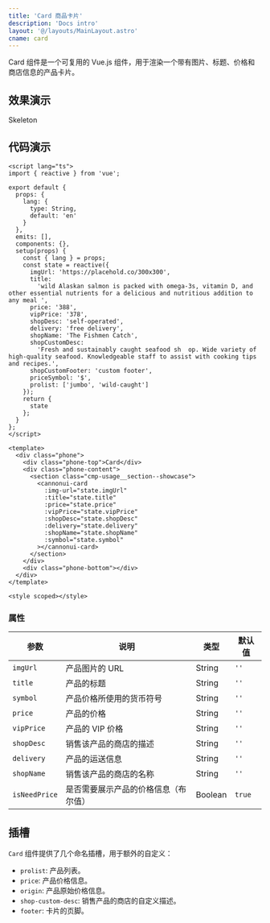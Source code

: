 ```yaml
---
title: 'Card 商品卡片'
description: 'Docs intro'
layout: '@/layouts/MainLayout.astro'
cname: card
---
```



Card 组件是一个可复用的 Vue.js 组件，用于渲染一个带有图片、标题、价格和商店信息的产品卡片。

## 效果演示

<div class="phone">
  <div class="phone-top">Skeleton</div>
  <div class="phone-content">
    <CardVue
      lang="zh-CN"
      client:visible
    />
  </div>
  <div class="phone-bottom"></div>
</div>

## 代码演示

```vue
<script lang="ts">
import { reactive } from 'vue';

export default {
  props: {
    lang: {
      type: String,
      default: 'en'
    }
  },
  emits: [],
  components: {},
  setup(props) {
    const { lang } = props;
    const state = reactive({
      imgUrl: 'https://placehold.co/300x300',
      title:
        'wild Alaskan salmon is packed with omega-3s, vitamin D, and other essential nutrients for a delicious and nutritious addition to any meal ',
      price: '388',
      vipPrice: '378',
      shopDesc: 'self-operated',
      delivery: 'free delivery',
      shopName: 'The Fishmen Catch',
      shopCustomDesc:
        'Fresh and sustainably caught seafood sh  op. Wide variety of high-quality seafood. Knowledgeable staff to assist with cooking tips and recipes.',
      shopCustomFooter: 'custom footer',
      priceSymbol: '$',
      prolist: ['jumbo', 'wild-caught']
    });
    return {
      state
    };
  }
};
</script>

<template>
  <div class="phone">
    <div class="phone-top">Card</div>
    <div class="phone-content">
      <section class="cmp-usage__section--showcase">
        <cannonui-card
          :img-url="state.imgUrl"
          :title="state.title"
          :price="state.price"
          :vipPrice="state.vipPrice"
          :shopDesc="state.shopDesc"
          :delivery="state.delivery"
          :shopName="state.shopName"
          :symbol="state.symbol"
        ></cannonui-card>
      </section>
    </div>
    <div class="phone-bottom"></div>
  </div>
</template>

<style scoped></style>
```

### 属性

| 参数          | 说明                                 | 类型    | 默认值 |
| ------------- | ------------------------------------ | ------- | ------ |
| `imgUrl`      | 产品图片的 URL                       | String  | `''`   |
| `title`       | 产品的标题                           | String  | `''`   |
| `symbol`      | 产品价格所使用的货币符号             | String  | `''`   |
| `price`       | 产品的价格                           | String  | `''`   |
| `vipPrice`    | 产品的 VIP 价格                      | String  | `''`   |
| `shopDesc`    | 销售该产品的商店的描述               | String  | `''`   |
| `delivery`    | 产品的运送信息                       | String  | `''`   |
| `shopName`    | 销售该产品的商店的名称               | String  | `''`   |
| `isNeedPrice` | 是否需要展示产品的价格信息（布尔值） | Boolean | `true` |

## 插槽

`Card` 组件提供了几个命名插槽，用于额外的自定义：

- `prolist`: 产品列表。
- `price`: 产品价格信息。
- `origin`: 产品原始价格信息。
- `shop-custom-desc`: 销售产品的商店的自定义描述。
- `footer`: 卡片的页脚。
